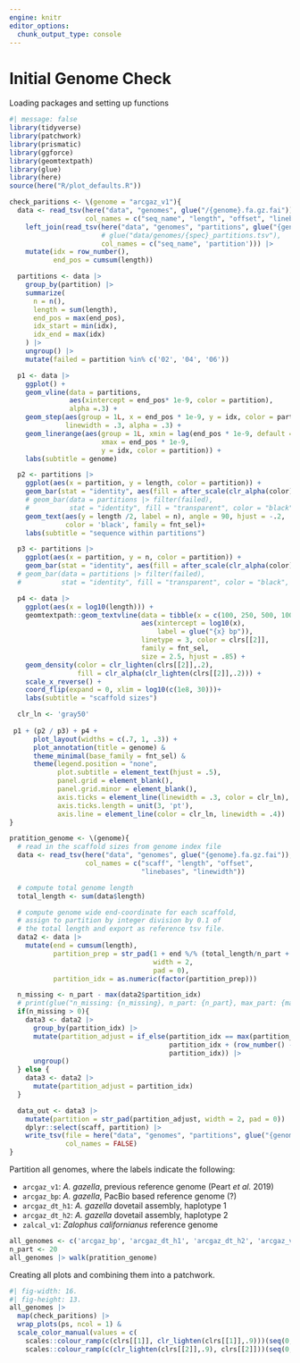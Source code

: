 ```yaml
---
engine: knitr
editor_options: 
  chunk_output_type: console
---
```


# Initial Genome Check

Loading packages and setting up functions

```r
#| message: false
library(tidyverse)
library(patchwork)
library(prismatic)
library(ggforce)
library(geomtextpath)
library(glue)
library(here)
source(here("R/plot_defaults.R"))

check_paritions <- \(genome = "arcgaz_v1"){
  data <- read_tsv(here("data", "genomes", glue("/{genome}.fa.gz.fai")),
                   col_names = c("seq_name", "length", "offset", "linebases", "linewidth")) |>
    left_join(read_tsv(here("data", "genomes", "partitions", glue("{genome}_partitions.tsv")),
                       # glue("data/genomes/{spec}_partitions.tsv"),
                       col_names = c("seq_name", 'partition'))) |>
    mutate(idx = row_number(),
           end_pos = cumsum(length))

  partitions <- data |>
    group_by(partition) |>
    summarize(
      n = n(),
      length = sum(length),
      end_pos = max(end_pos),
      idx_start = min(idx),
      idx_end = max(idx)
    ) |>
    ungroup() |>
    mutate(failed = partition %in% c('02', '04', '06'))

  p1 <- data |> 
    ggplot() +
    geom_vline(data = partitions,
               aes(xintercept = end_pos* 1e-9, color = partition),
               alpha =.3) +
    geom_step(aes(group = 1L, x = end_pos * 1e-9, y = idx, color = partition),
              linewidth = .3, alpha = .3) +
    geom_linerange(aes(group = 1L, xmin = lag(end_pos * 1e-9, default = 0),
                       xmax = end_pos * 1e-9,
                       y = idx, color = partition)) +
    labs(subtitle = genome)

  p2 <- partitions |>
    ggplot(aes(x = partition, y = length, color = partition)) +
    geom_bar(stat = "identity", aes(fill = after_scale(clr_alpha(color)))) +
    # geom_bar(data = partitions |> filter(failed),
    #          stat = "identity", fill = "transparent", color = "black", size = .5) +
    geom_text(aes(y = length /2, label = n), angle = 90, hjust = -.2, 
              color = 'black', family = fnt_sel)+
    labs(subtitle = "sequence within partitions")

  p3 <- partitions |>
    ggplot(aes(x = partition, y = n, color = partition)) +
    geom_bar(stat = "identity", aes(fill = after_scale(clr_alpha(color)))) #+
  # geom_bar(data = partitions |> filter(failed),
  #          stat = "identity", fill = "transparent", color = "black", size = .5)

  p4 <- data |>
    ggplot(aes(x = log10(length))) +
    geomtextpath::geom_textvline(data = tibble(x = c(100, 250, 500, 1000)),
                                 aes(xintercept = log10(x),
                                     label = glue("{x} bp")),
                                 linetype = 3, color = clrs[[2]],
                                 family = fnt_sel,
                                 size = 2.5, hjust = .85) +
    geom_density(color = clr_lighten(clrs[[2]],.2),
                 fill = clr_alpha(clr_lighten(clrs[[2]],.2))) +
    scale_x_reverse() +
    coord_flip(expand = 0, xlim = log10(c(1e8, 30)))+
    labs(subtitle = "scaffold sizes")

  clr_ln <- 'gray50'
   
 p1 + (p2 / p3) + p4 +
      plot_layout(widths = c(.7, 1, .3)) +
      plot_annotation(title = genome) &
      theme_minimal(base_family = fnt_sel) &
      theme(legend.position = "none",
            plot.subtitle = element_text(hjust = .5),
            panel.grid = element_blank(),
            panel.grid.minor = element_blank(),
            axis.ticks = element_line(linewidth = .3, color = clr_ln),
            axis.ticks.length = unit(3, 'pt'),
            axis.line = element_line(color = clr_ln, linewidth = .4))
}

pratition_genome <- \(genome){
  # read in the scaffold sizes from genome index file
  data <- read_tsv(here("data", "genomes", glue("{genome}.fa.gz.fai")),
                   col_names = c("scaff", "length", "offset",
                                 "linebases", "linewidth"))

  # compute total genome length
  total_length <- sum(data$length)

  # compute genome wide end-coordinate for each scaffold,
  # assign to partition by integer division by 0.1 of
  # the total length and export as reference tsv file.
  data2 <- data |>
    mutate(end = cumsum(length),
           partition_prep = str_pad(1 + end %/% (total_length/n_part + 1),
                                    width = 2,
                                    pad = 0),
           partition_idx = as.numeric(factor(partition_prep)))

  n_missing <- n_part - max(data2$partition_idx)
  # print(glue("n_missing: {n_missing}, n_part: {n_part}, max_part: {max(data2$partition_idx)}"))
  if(n_missing > 0){
    data3 <- data2 |>
      group_by(partition_idx) |>
      mutate(partition_adjust = if_else(partition_idx == max(partition_idx),
                                        partition_idx + (row_number() - 1) %/% ( ceiling(n() / (n_missing + 1) )),
                                        partition_idx)) |>
      ungroup()
  } else {
    data3 <- data2 |>
      mutate(partition_adjust = partition_idx)
  }

  data_out <- data3 |>
    mutate(partition = str_pad(partition_adjust, width = 2, pad = 0)) |>
    dplyr::select(scaff, partition) |>
    write_tsv(file = here("data", "genomes", "partitions", glue("{genome}_partitions.tsv")),
              col_names = FALSE)
}
```

Partition all genomes, where the labels indicate the following:

- `arcgaz_v1`: *A. gazella*, previous reference genome (Peart *et al.* 2019)
- `arcgaz_bp`: *A. gazella*, PacBio based reference genome (?) 
- `arcgaz_dt_h1`: *A. gazella* dovetail assembly, haplotype 1
- `arcgaz_dt_h2`: *A. gazella* dovetail assembly, haplotype 2
- `zalcal_v1`:  *Zalophus californianus* reference genome

```r
all_genomes <- c('arcgaz_bp', 'arcgaz_dt_h1', 'arcgaz_dt_h2', 'arcgaz_v1', 'zalcal_v1')
n_part <- 20
all_genomes |> walk(pratition_genome)
```

Creating all plots and combining them into a patchwork.

```r
#| fig-width: 16.
#| fig-height: 13.
all_genomes |>
  map(check_paritions) |> 
  wrap_plots(ps, ncol = 1) &
  scale_color_manual(values = c(
    scales::colour_ramp(c(clrs[[1]], clr_lighten(clrs[[1]],.9)))(seq(0,1,length.out = ceiling(n_part/2))),
    scales::colour_ramp(c(clr_lighten(clrs[[2]],.9), clrs[[2]]))(seq(0,1,length.out = ceiling(n_part/2)))))
```

